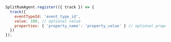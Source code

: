 ```javascript
SplitRumAgent.register(({ track }) => {
  track({
    eventTypeId: 'event_type_id',
    value: 100, // optional value
    properties: { 'property_name': 'property_value' } // optional properties
  })
});
```